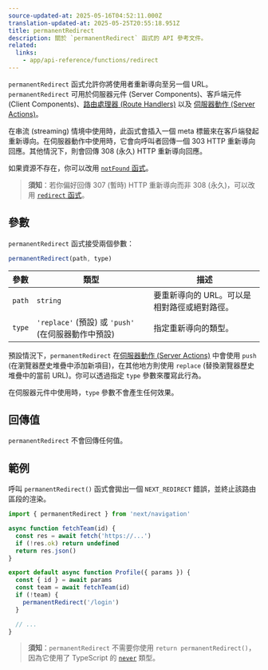 ```yaml
---
source-updated-at: 2025-05-16T04:52:11.000Z
translation-updated-at: 2025-05-25T20:55:18.951Z
title: permanentRedirect
description: 關於 `permanentRedirect` 函式的 API 參考文件。
related:
  links:
    - app/api-reference/functions/redirect
---
```


`permanentRedirect` 函式允許你將使用者重新導向至另一個 URL。`permanentRedirect` 可用於伺服器元件 (Server Components)、客戶端元件 (Client Components)、[路由處理器 (Route Handlers)](/docs/app/building-your-application/routing/route-handlers) 以及 [伺服器動作 (Server Actions)](/docs/app/building-your-application/data-fetching/server-actions-and-mutations)。

在串流 (streaming) 情境中使用時，此函式會插入一個 meta 標籤來在客戶端發起重新導向。在伺服器動作中使用時，它會向呼叫者回傳一個 303 HTTP 重新導向回應。其他情況下，則會回傳 308 (永久) HTTP 重新導向回應。

如果資源不存在，你可以改用 [`notFound` 函式](/docs/app/api-reference/functions/not-found)。

> **須知**：若你偏好回傳 307 (暫時) HTTP 重新導向而非 308 (永久)，可以改用 [`redirect` 函式](/docs/app/api-reference/functions/redirect)。

## 參數

`permanentRedirect` 函式接受兩個參數：

```js
permanentRedirect(path, type)
```

| 參數      | 類型                                                          | 描述                                                 |
| --------- | ------------------------------------------------------------- | ----------------------------------------------------------- |
| `path`    | `string`                                                      | 要重新導向的 URL。可以是相對路徑或絕對路徑。 |
| `type`    | `'replace'` (預設) 或 `'push'` (在伺服器動作中預設) | 指定重新導向的類型。                            |

預設情況下，`permanentRedirect` 在[伺服器動作 (Server Actions)](/docs/app/building-your-application/data-fetching/server-actions-and-mutations) 中會使用 `push` (在瀏覽器歷史堆疊中添加新項目)，在其他地方則使用 `replace` (替換瀏覽器歷史堆疊中的當前 URL)。你可以透過指定 `type` 參數來覆寫此行為。

在伺服器元件中使用時，`type` 參數不會產生任何效果。

## 回傳值

`permanentRedirect` 不會回傳任何值。

## 範例

呼叫 `permanentRedirect()` 函式會拋出一個 `NEXT_REDIRECT` 錯誤，並終止該路由區段的渲染。

```jsx filename="app/team/[id]/page.js"
import { permanentRedirect } from 'next/navigation'

async function fetchTeam(id) {
  const res = await fetch('https://...')
  if (!res.ok) return undefined
  return res.json()
}

export default async function Profile({ params }) {
  const { id } = await params
  const team = await fetchTeam(id)
  if (!team) {
    permanentRedirect('/login')
  }

  // ...
}
```

> **須知**：`permanentRedirect` 不需要你使用 `return permanentRedirect()`，因為它使用了 TypeScript 的 [`never`](https://www.typescriptlang.org/docs/handbook/2/functions.html#never) 類型。